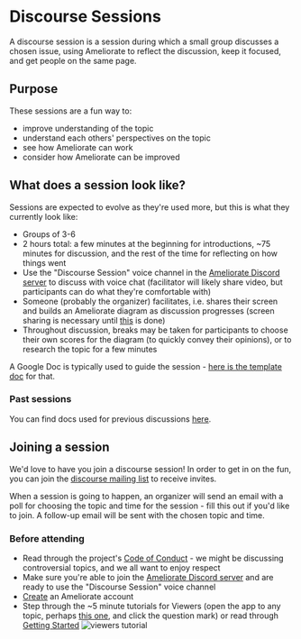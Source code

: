 
# Discourse Sessions

A discourse session is a session during which a small group discusses a chosen issue, using Ameliorate to reflect the discussion, keep it focused, and get people on the same page.

## Purpose

These sessions are a fun way to:

- improve understanding of the topic
- understand each others' perspectives on the topic
- see how Ameliorate can work
- consider how Ameliorate can be improved

## What does a session look like?

Sessions are expected to evolve as they're used more, but this is what they currently look like:

- Groups of 3-6
- 2 hours total: a few minutes at the beginning for introductions, ~75 minutes for discussion, and the rest of the time for reflecting on how things went
- Use the "Discourse Session" voice channel in the [Ameliorate Discord server](https://discord.gg/3KhdyJkTWT) to discuss with voice chat (facilitator will likely share video, but participants can do what they're comfortable with)
- Someone (probably the organizer) facilitates, i.e. shares their screen and builds an Ameliorate diagram as discussion progresses (screen sharing is necessary until [this](https://github.com/amelioro/ameliorate/issues/198) is done)
- Throughout discussion, breaks may be taken for participants to choose their own scores for the diagram (to quickly convey their opinions), or to research the topic for a few minutes

A Google Doc is typically used to guide the session - [here is the template doc](https://docs.google.com/document/d/1k_PH_l7rwyQPBrjONl3KK6HlyeVuGPKm8XWOM3Oh-z4/) for that.

### Past sessions

You can find docs used for previous discussions [here](https://drive.google.com/drive/u/0/folders/1Ceq9G6jNcNe7IHFyRBFupJEYwsszU58L).

## Joining a session

We'd love to have you join a discourse session! In order to get in on the fun, you can join the [discourse mailing list](https://buttondown.email/ameliorate-discourse) to receive invites.

When a session is going to happen, an organizer will send an email with a poll for choosing the topic and time for the session - fill this out if you'd like to join. A follow-up email will be sent with the chosen topic and time.

### Before attending

- Read through the project's [Code of Conduct](https://github.com/amelioro/ameliorate/blob/main/CODE_OF_CONDUCT.md) - we might be discussing controversial topics, and we all want to enjoy respect
- Make sure you're able to join the [Ameliorate Discord server](https://discord.gg/3KhdyJkTWT) and are ready to use the "Discourse Session" voice channel
- [Create](/getting-started/your-first-topic#creating-your-user) an Ameliorate account
- Step through the ~5 minute tutorials for Viewers (open the app to any topic, perhaps [this one](https://ameliorate.app/examples/detailed-cars-going-too-fast?view=All+structure), and click the question mark) or read through [Getting Started](/getting-started)
  <Image
    src="https://github.com/user-attachments/assets/35acd6f5-bab1-48a5-a73e-b27b6e78096a"
    alt="viewers tutorial"
    width={374}
    height={350}
  />
